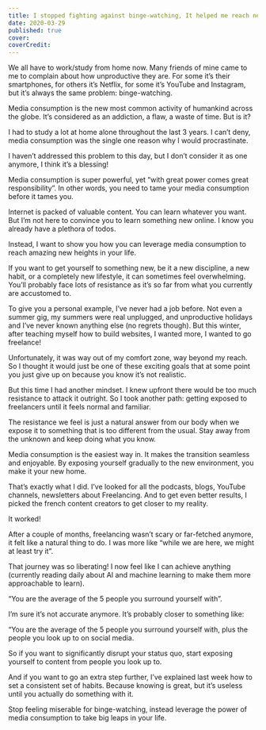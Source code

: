 ```yaml
---
title: I stopped fighting against binge-watching, It helped me reach new heights
date: 2020-03-29
published: true
cover:
coverCredit:
---
```


We all have to work/study from home now. Many friends of mine came to me to complain about how unproductive they are. For some it’s their smartphones, for others it’s Netflix, for some it’s YouTube and Instagram, but it’s always the same problem: binge-watching.

Media consumption is the new most common activity of humankind across the globe. It’s considered as an addiction, a flaw, a waste of time. But is it?

I had to study a lot at home alone throughout the last 3 years. I can’t deny, media consumption was the single one reason why I would procrastinate.

I haven’t addressed this problem to this day, but I don’t consider it as one anymore, I think it’s a blessing!

Media consumption is super powerful, yet “with great power comes great responsibility”. In other words, you need to tame your media consumption before it tames you.

Internet is packed of valuable content. You can learn whatever you want. But I’m not here to convince you to learn something new online. I know you already have a plethora of todos.

Instead, I want to show you how you can leverage media consumption to reach amazing new heights in your life.

If you want to get yourself to something new, be it a new discipline, a new habit, or a completely new lifestyle, it can sometimes feel overwhelming. You’ll probably face lots of resistance as it’s so far from what you currently are accustomed to.

To give you a personal example, I’ve never had a job before. Not even a summer gig, my summers were real unplugged, and unproductive holidays and I’ve never known anything else (no regrets though). But this winter, after teaching myself how to build websites, I wanted more, I wanted to go freelance!

Unfortunately, it was way out of my comfort zone, way beyond my reach. So I thought it would just be one of these exciting goals that at some point you just give up on because you know it’s not realistic.

But this time I had another mindset. I knew upfront there would be too much resistance to attack it outright. So I took another path: getting exposed to freelancers until it feels normal and familiar.

The resistance we feel is just a natural answer from our body when we expose it to something that is too different from the usual. Stay away from the unknown and keep doing what you know.

Media consumption is the easiest way in. It makes the transition seamless and enjoyable. By exposing yourself gradually to the new environment, you make it your new home.

That’s exactly what I did. I’ve looked for all the podcasts, blogs, YouTube channels, newsletters about Freelancing. And to get even better results, I picked the french content creators to get closer to my reality.

It worked!

After a couple of months, freelancing wasn’t scary or far-fetched anymore, it felt like a natural thing to do. I was more like “while we are here, we might at least try it”.

That journey was so liberating! I now feel like I can achieve anything (currently reading daily about AI and machine learning to make them more approachable to learn).

“You are the average of the 5 people you surround yourself with”.

I’m sure it’s not accurate anymore. It’s probably closer to something like:

“You are the average of the 5 people you surround yourself with, plus the people you look up to on social media.

So if you want to significantly disrupt your status quo, start exposing yourself to content from people you look up to.

And if you want to go an extra step further, I’ve explained last week how to set a consistent set of habits. Because knowing is great, but it’s useless until you actually do something with it.

Stop feeling miserable for binge-watching, instead leverage the power of media consumption to take big leaps in your life.
